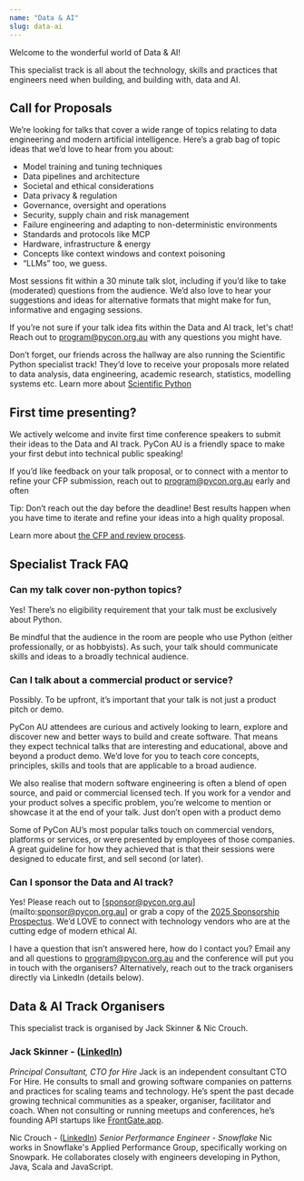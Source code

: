 ```yaml
---
name: "Data & AI"
slug: data-ai
---
```


Welcome to the wonderful world of Data & AI!

This specialist track is all about the technology, skills and practices that engineers need when building, and building with, data and AI.

## Call for Proposals
We’re looking for talks that cover a wide range of topics relating to data engineering and modern artificial intelligence. Here’s a grab bag of topic ideas that we’d love to hear from you about:
* Model training and tuning techniques
* Data pipelines and architecture
* Societal and ethical considerations
* Data privacy & regulation
* Governance, oversight and operations
* Security, supply chain and risk management
* Failure engineering and adapting to non-deterministic environments
* Standards and protocols like MCP
* Hardware, infrastructure & energy
* Concepts like context windows and context poisoning
* “LLMs” too, we guess.

Most sessions fit within a 30 minute talk slot, including if you’d like to take (moderated) questions from the audience. We’d also love to hear your suggestions and ideas for alternative formats that might make for fun, informative and engaging sessions.

If you’re not sure if your talk idea fits within the Data and AI track, let's chat! Reach out to [program@pycon.org.au](mailto:program@pycon.org.au) with any questions you might have.

Don’t forget, our friends across the hallway are also running the Scientific Python specialist track! They’d love to receive your proposals more related to data analysis, data engineering, academic research, statistics, modelling systems etc. Learn more about [Scientific Python](https://2025.pycon.org.au/scientific/ )

## First time presenting?
We actively welcome and invite first time conference speakers to submit their ideas to the Data and AI track. PyCon AU is a friendly space to make your first debut into technical public speaking!

If you’d like feedback on your talk proposal, or to connect with a mentor to refine your CFP submission, reach out to [program@pycon.org.au](mailto:program@pycon.org.au) early and often

Tip: Don’t reach out the day before the deadline! Best results happen when you have time to iterate and refine your ideas into a high quality proposal.

Learn more about [the CFP and review process](https://2025.pycon.org.au/program).

## Specialist Track FAQ
### Can my talk cover non-python topics?
Yes! There’s no eligibility requirement that your talk must be exclusively about Python.

Be mindful that the audience in the room are people who use Python (either professionally, or as hobbyists). As such, your talk should communicate skills and ideas to a broadly technical audience.

### Can I talk about a commercial product or service?
Possibly. To be upfront, it’s important that your talk is not just a product pitch or demo.

PyCon AU attendees are curious and actively looking to learn, explore and discover new and better ways to build and create software. That means they expect technical talks that are interesting and educational, above and beyond a product demo. We’d love for you to teach core concepts, principles, skills and tools that are applicable to a broad audience. 

We also realise that modern software engineering is often a blend of open source, and paid or commercial licensed tech.  If you work for a vendor and your product solves a specific problem, you’re welcome to mention or showcase it at the end of your talk. Just don’t open with a product demo

Some of PyCon AU’s most popular talks touch on commercial vendors, platforms or services, or were presented by employees of those companies. A great guideline for how they achieved that is that their sessions were designed to educate first, and sell second (or later).

### Can I sponsor the Data and AI track?
Yes! Please reach out to [sponsor@pycon.org.au](mailto:sponsor@pycon.org.au] or grab a copy of the [2025 Sponsorship Prospectus](https://2025.pycon.org.au/sponsor). We’d LOVE to connect with technology vendors who are at the cutting edge of modern ethical AI.

I have a question that isn’t answered here, how do I contact you?
Email any and all questions to [program@pycon.org.au](mailto:program@pycon.org.au) and the conference will put you in touch with the organisers? Alternatively, reach out to the track organisers directly via LinkedIn (details below).


## Data & AI Track Organisers
This specialist track is organised by Jack Skinner & Nic Crouch.

### Jack Skinner - ([LinkedIn](https://www.linkedin.com/in/gdayitsjack/))
_Principal Consultant, CTO for Hire_
Jack is an independent consultant CTO For Hire. He consults to small and growing software companies on patterns and practices for scaling teams and technology. He’s spent the past decade growing technical communities as a speaker, organiser, facilitator and coach. When not consulting or running meetups and conferences, he’s founding API startups like [FrontGate.app](https://frontgate.app).

Nic Crouch  - ([LinkedIn](https://www.linkedin.com/in/nicholascrouch/))
_Senior Performance Engineer - Snowflake_
Nic works in Snowflake's Applied Performance Group, specifically working on Snowpark. He collaborates closely with engineers developing in Python, Java, Scala and JavaScript.


